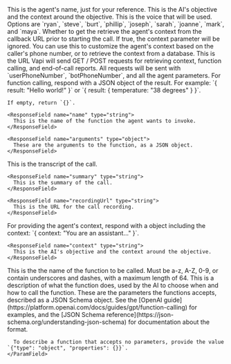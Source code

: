 <ParamField body="name" type="string">
  This is the agent's name, just for your reference.
</ParamField>

<ParamField body="context" type="string">
  This is the AI's objective and the context around the objective.
</ParamField>

<ParamField body="voice" type="string" default="phillip">
  This is the voice that will be used. Options are `ryan`, `steve`, `burt`,
  `phillip`, `joseph`, `sarah`, `joanne`, `mark`, and `maya`.
</ParamField>

<ParamField body="getContextFromCallback" type="boolean" default="false">
  Whether to get the retrieve the agent's context from the callback URL prior to
  starting the call. If true, the context parameter will be ignored. You can use
  this to customize the agent's context based on the caller's phone number, or
  to retrieve the context from a database.
</ParamField>

<ParamField body="callbackUrl" type="string" default="null">
  This is the URL Vapi will send GET / POST requests for retrieving context, function calling, and end-of-call reports. All requests will be sent with `userPhoneNumber`, `botPhoneNumber`, and all the agent parameters.

  <Expandable title="POST: Function Calling">
    For function calling, respond with a JSON object of the result. For example: `{ result: "Hello world!" }` or `{ result: { temperature: "38 degrees" } }`.
    
    If empty, return `{}`.

    <ResponseField name="name" type="string">
      This is the name of the function the agent wants to invoke.
    </ResponseField>

    <ResponseField name="arguments" type="object">
      These are the arguments to the function, as a JSON object.
    </ResponseField>

  </Expandable>

  <Expandable title="POST: End-of-Call Report">
    <ResponseField name="transcript" type="string">
      This is the transcript of the call.
    </ResponseField>

    <ResponseField name="summary" type="string">
      This is the summary of the call.
    </ResponseField>

    <ResponseField name="recordingUrl" type="string">
      This is the URL for the call recording.
    </ResponseField>

  </Expandable>

  <Expandable title="GET: Agent Context">
    For providing the agent's context, respond with a object including the context: `{ context: "You are an assistant..." }`.

    <ResponseField name="context" type="string">
      This is the AI's objective and the context around the objective.
    </ResponseField>

  </Expandable>
</ParamField>

<ParamField body="functions" type="array" default="[]">
  <Expandable title="Function">
    <ParamField
      body="name"
      type="string"
      required
    >
      This is the the name of the function to be called. Must be a-z, A-Z, 0-9, or contain
      underscores and dashes, with a maximum length of 64.
    </ParamField>
    <ParamField
      body="description"
      type="string"
    >
      This is a description of what the function does, used by the AI to choose when and how
      to call the function.
    </ParamField>
    <ParamField body="parameters" type="object">
      These are the parameters the functions accepts, described as a JSON Schema object. See the [OpenAI guide](https://platform.openai.com/docs/guides/gpt/function-calling) for examples, and the [JSON Schema reference](https://json-schema.org/understanding-json-schema) for documentation about the format.

      To describe a function that accepts no parameters, provide the value `{"type": "object", "properties": {}}`.
    </ParamField>

  </Expandable>
</ParamField>

